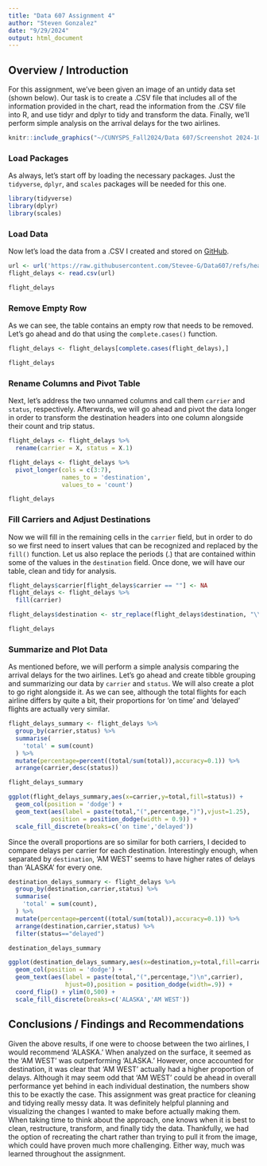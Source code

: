 ---
title: "Data 607 Assignment 4"
author: "Steven Gonzalez"
date: "9/29/2024"
output: html_document
---

## Overview / Introduction
For this assignment, we've been given an image of an untidy data set (shown below). Our task is to create a .CSV file that includes all of the information provided in the chart, read the information from the .CSV file into R, and use tidyr and dplyr to tidy and transform the data. Finally, we'll perform simple analysis on the arrival delays for the two airlines.

```{r image, echo=FALSE, out.width="75%",out.height="75%",fig.align='center'}
knitr::include_graphics("~/CUNYSPS_Fall2024/Data 607/Screenshot 2024-10-24 002934.png")
```

### Load Packages
As always, let's start off by loading the necessary packages. Just the `tidyverse`, `dplyr`, and `scales` packages will be needed for this one.
```{r load, message = FALSE}
library(tidyverse)
library(dplyr)
library(scales)
```

### Load Data
Now let's load the data from a .CSV I created and stored on [GitHub](https://github.com/Stevee-G/Data607/blob/main/flight_delays.csv).
```{r load video game data}
url <- url('https://raw.githubusercontent.com/Stevee-G/Data607/refs/heads/main/flight_delays.csv')
flight_delays <- read.csv(url)

flight_delays
```

### Remove Empty Row
As we can see, the table contains an empty row that needs to be removed. Let's go ahead and do that using the `complete.cases()` function.
```{r normalize video game data}
flight_delays <- flight_delays[complete.cases(flight_delays),]

flight_delays
```

### Rename Columns and Pivot Table
Next, let's address the two unnamed columns and call them `carrier` and `status`, respectively. Afterwards, we will go ahead and pivot the data longer in order to transform the destination headers into one column alongside their count and trip status.
```{r }
flight_delays <- flight_delays %>% 
  rename(carrier = X, status = X.1)

flight_delays <- flight_delays %>% 
  pivot_longer(cols = c(3:7),
               names_to = 'destination',
               values_to = 'count')

flight_delays
```

### Fill Carriers and Adjust Destinations
Now we will fill in the remaining cells in the `carrier` field, but in order to do so we first need to insert values that can be recognized and replaced by the `fill()` function. Let us also replace the periods (.) that are contained within some of the values in the `destination` field. Once done, we will have our table, clean and tidy for analysis.
```{r tidy and transform}
flight_delays$carrier[flight_delays$carrier == ""] <- NA
flight_delays <- flight_delays %>% 
  fill(carrier)

flight_delays$destination <- str_replace(flight_delays$destination, "\\.", " ")

flight_delays
```

### Summarize and Plot Data
As mentioned before, we will perform a simple analysis comparing the arrival delays for the two airlines. Let's go ahead and create tibble grouping and summarizing our data by `carrier` and `status`. We will also create a plot to go right alongside it. As we can see, although the total flights for each airline differs by quite a bit, their proportions for 'on time' and 'delayed' flights are actually very similar.
```{r message = FALSE}
flight_delays_summary <- flight_delays %>%
  group_by(carrier,status) %>%
  summarise(
    'total' = sum(count)
  ) %>% 
  mutate(percentage=percent((total/sum(total)),accuracy=0.1)) %>% 
  arrange(carrier,desc(status))

flight_delays_summary

ggplot(flight_delays_summary,aes(x=carrier,y=total,fill=status)) +
  geom_col(position = 'dodge') +
  geom_text(aes(label = paste(total,"(",percentage,")"),vjust=1.25),
            position = position_dodge(width = 0.9)) +
  scale_fill_discrete(breaks=c('on time','delayed'))
```

Since the overall proportions are so similar for both carriers, I decided to compare delays per carrier for each destination. Interestingly enough, when separated by `destination`, 'AM WEST' seems to have higher rates of delays than 'ALASKA' for every one.
```{r message = FALSE}
destination_delays_summary <- flight_delays %>%
  group_by(destination,carrier,status) %>%
  summarise(
    'total' = sum(count),
  ) %>% 
  mutate(percentage=percent((total/sum(total)),accuracy=0.1)) %>% 
  arrange(destination,carrier,status) %>% 
  filter(status=="delayed")

destination_delays_summary

ggplot(destination_delays_summary,aes(x=destination,y=total,fill=carrier)) +
  geom_col(position = 'dodge') +
  geom_text(aes(label = paste(total,"(",percentage,")\n",carrier),
                hjust=0),position = position_dodge(width=.9)) +
  coord_flip() + ylim(0,500) +
  scale_fill_discrete(breaks=c('ALASKA','AM WEST'))
```

## Conclusions / Findings and Recommendations
Given the above results, if one were to choose between the two airlines, I would recommend 'ALASKA.' When analyzed on the surface, it seemed as the 'AM WEST' was outperforming 'ALASKA.' However, once accounted for destination, it was clear that 'AM WEST' actually had a higher proportion of delays. Although it may seem odd that 'AM WEST' could be ahead in overall performance yet behind in each individual destination, the numbers show this to be exactly the case. This assignment was great practice for cleaning and tidying really messy data. It was definitely helpful planning and visualizing the changes I wanted to make before actually making them. When taking time to think about the approach, one knows when it is best to clean, restructure, transform, and finally tidy the data. Thankfully, we had the option of recreating the chart rather than trying to pull it from the image, which could have proven much more challenging. Either way, much was learned throughout the assignment.
